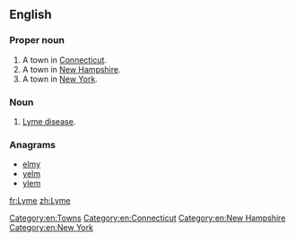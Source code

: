 {{also|lyme}}
==English==

===Proper noun===
{{en-proper noun}}

# A town in [[Connecticut]].
# A town in [[New Hampshire]].
# A town in [[New York]].

===Noun===
{{en-noun|-}}

# [[Lyme disease]].

===Anagrams===
* [[elmy#English|elmy]] 
* [[yelm#English|yelm]]
* [[ylem#English|ylem]]

[[Category:en:Towns]]
[[Category:en:Connecticut]]
[[Category:en:New Hampshire]]
[[Category:en:New York]]

[[fr:Lyme]]
[[zh:Lyme]]